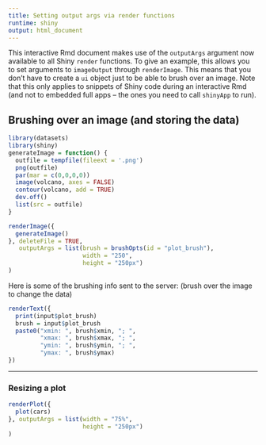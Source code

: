 ```yaml
---
title: Setting output args via render functions
runtime: shiny
output: html_document
---
```


This interactive Rmd document makes use of the `outputArgs`
argument now available to all Shiny `render` functions. To
give an example, this allows you to set arguments to
`imageOutput` through `renderImage`. This means that you
don't have to create a `ui` object just to be able to brush
over an image. Note that this only applies to snippets of
Shiny code during an interactive Rmd (and not to embedded
full apps -- the ones you need to call `shinyApp` to run).

## Brushing over an image (and storing the data)

```r
library(datasets)
library(shiny)
generateImage = function() {
  outfile = tempfile(fileext = '.png')
  png(outfile)
  par(mar = c(0,0,0,0))
  image(volcano, axes = FALSE)
  contour(volcano, add = TRUE)
  dev.off()
  list(src = outfile)
}
```

```r
renderImage({
  generateImage()
}, deleteFile = TRUE, 
   outputArgs = list(brush = brushOpts(id = "plot_brush"),
                     width = "250",
                     height = "250px")
)
```

Here is some of the brushing info sent to the server:
(brush over the image to change the data)

```r
renderText({ 
  print(input$plot_brush)
  brush = input$plot_brush
  paste0("xmin: ", brush$xmin, "; ",
         "xmax: ", brush$xmax, "; ",
         "ymin: ", brush$ymin, "; ",
         "ymax: ", brush$ymax)
})
```

---

### Resizing a plot

```r
renderPlot({ 
  plot(cars) 
}, outputArgs = list(width = "75%", 
                     height = "250px")
)
```